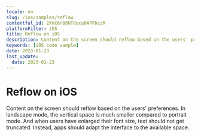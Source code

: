 ```yaml
---
locale: en
slug: /ios/samples/reflow
contentful_id: 2XnC6r88hTdocu0APFbczR
platformFilter: iOS
title: Reflow on iOS
description: Content on the screen should reflow based on the users' preferences.
keywords: [iOS code sample]
date: 2023-01-23
last_update:
  date: 2023-01-23
---
```


# Reflow on iOS

Content on the screen should reflow based on the users' preferences. In landscape mode, the vertical space is much smaller compared to portrait mode. And when users have enlarged their font size, text should not get truncated. Instead, apps should adapt the interface to the available space.

<CodeSample id="screen-reflow" locale="en" platform="ios"/>
